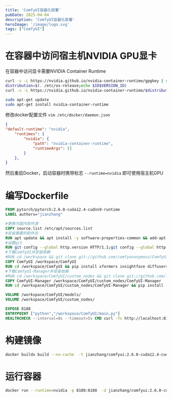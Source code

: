 ```yaml
---
title: 'ComfyUI容器化部署'
pubDate: 2025-04-04
description: 'ComfyUI容器化部署'
heroImage: '/image/logo.svg'
tags: ["ComfyUI"]
---
```


# 在容器中访问宿主机NVIDIA GPU显卡
在容器中访问显卡需要NVIDIA Container Runtime
```bash
curl -s -L https://nvidia.github.io/nvidia-container-runtime/gpgkey | sudo apt-key add -
distribution=$(. /etc/os-release;echo $ID$VERSION_ID)
curl -s -L https://nvidia.github.io/nvidia-container-runtime/$distribution/nvidia-container-runtime.list | sudo tee /etc/apt/sources.list.d/nvidia-container-runtime.list

sudo apt-get update
sudo apt-get install nvidia-container-runtime
```
修改docker配置文件 `vim /etc/docker/daemon.json`
```json title = "daemon.json"
{
"default-runtime": "nvidia",
    "runtimes": {
        "nvidia": {
            "path": "nvidia-container-runtime",
            "runtimeArgs": []
        }
    },
}
```
然后重启Docker，启动容器时携带标志 `--runtime=nvidia` 即可使用宿主机GPU
# 编写Dockerfile
```dockerfile
FROM pytorch/pytorch:2.6.0-cuda12.4-cudnn9-runtime
LABEL authors="jianzhang"

#更换为国内软件源
COPY source.list /etc/apt/sources.list
#安装需要的软件包
RUN apt update && apt install -y software-properties-common && add-apt-repository ppa:deadsnakes/ppa && apt update && DEBIAN_FRONTEND=noninteractive apt install -y build-essential libcurl4-openssl-dev gnutls-bin git-all wget curl
#设置git
RUN git config --global http.version HTTP/1.1;git config --global http.sslVerify false;git config --global http.postBuffer 1048576000
#下载ComfyUI并安装依赖
#RUN cd /workspace && git clone git://github.com/comfyanonymous/ComfyUI.git
COPY ComfyUI /workspace/ComfyUI
RUN cd /workspace/ComfyUI && pip install xformers insightface diffusers ultralytics -r requirements.txt -i http://mirrors.aliyun.com/pypi/simple/ --extra-index-url https://download.pytorch.org/whl/cu124 --extra-index-url https://pypi.python.org/simple --trusted-host mirrors.aliyun.com
#下载ComfyUI-Manager并安装依赖
#RUN cd /workspace/ComfyUI/custom_nodes && git clone git://github.com/ltdrdata/ComfyUI-Manager.git
COPY ComfyUI-Manager /workspace/ComfyUI/custom_nodes/ComfyUI-Manager
RUN cd /workspace/ComfyUI/custom_nodes/ComfyUI-Manager && pip install -r requirements.txt -i http://mirrors.aliyun.com/pypi/simple/ --extra-index-url https://pypi.python.org/simple --trusted-host mirrors.aliyun.com

VOLUME /workspace/ComfyUI/models/
VOLUME /workspace/ComfyUI/custom_nodes/

EXPOSE 8188
ENTRYPOINT ["python","/workspace/ComfyUI/main.py"]
HEALTHCHECK --interval=8s --timeout=5s CMD curl -fs http://localhost:8188/ || exit 1
```
# 构建镜像
```bash
docker buildx build --no-cache  -t jianzhang/comfyui:2.6.0-cuda12.4-cudnn9-runtime ./
```
# 运行容器
```bash
docker run --runtime=nvidia -p 8188:8188  -d jianzhang/comfyui:2.6.0-cuda12.4-cudnn9-runtime
```

